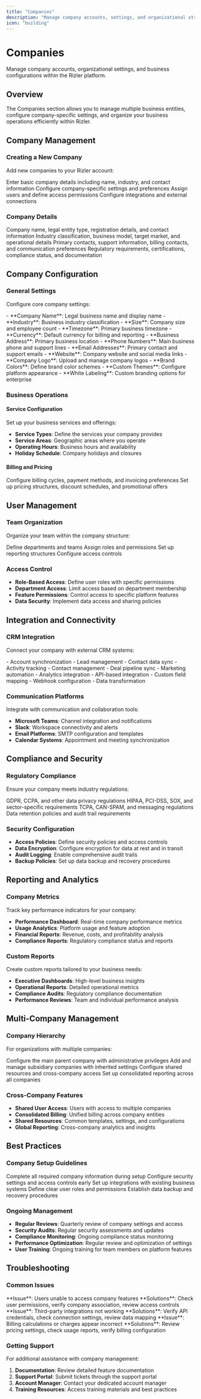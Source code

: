 ```yaml
---
title: "Companies"
description: "Manage company accounts, settings, and organizational structure within Rizler"
icon: "building"
---
```


# Companies

Manage company accounts, organizational settings, and business configurations within the Rizler platform.

## Overview

The Companies section allows you to manage multiple business entities, configure company-specific settings, and organize your business operations efficiently within Rizler.

## Company Management

### Creating a New Company

Add new companies to your Rizler account:

<Steps>
  <Step title="Company Information">
    Enter basic company details including name, industry, and contact information
  </Step>
  <Step title="Business Settings">
    Configure company-specific settings and preferences
  </Step>
  <Step title="User Assignment">
    Assign users and define access permissions
  </Step>
  <Step title="Integration Setup">
    Configure integrations and external connections
  </Step>
</Steps>

### Company Details

<CardGroup cols={2}>
  <Card title="Basic Information" icon="info-circle">
    Company name, legal entity type, registration details, and contact information
  </Card>
  <Card title="Business Profile" icon="briefcase">
    Industry classification, business model, target market, and operational details
  </Card>
  <Card title="Contact Details" icon="address-book">
    Primary contacts, support information, billing contacts, and communication preferences
  </Card>
  <Card title="Compliance Info" icon="shield-check">
    Regulatory requirements, certifications, compliance status, and documentation
  </Card>
</CardGroup>

## Company Configuration

### General Settings

Configure core company settings:

<AccordionGroup>
  <Accordion title="Company Profile">
    - **Company Name**: Legal business name and display name
    - **Industry**: Business industry classification
    - **Size**: Company size and employee count
    - **Timezone**: Primary business timezone
    - **Currency**: Default currency for billing and reporting
  </Accordion>

  <Accordion title="Contact Information">
    - **Business Address**: Primary business location
    - **Phone Numbers**: Main business phone and support lines
    - **Email Addresses**: Primary contact and support emails
    - **Website**: Company website and social media links
  </Accordion>

  <Accordion title="Branding">
    - **Company Logo**: Upload and manage company logos
    - **Brand Colors**: Define brand color schemes
    - **Custom Themes**: Configure platform appearance
    - **White Labeling**: Custom branding options for enterprise
  </Accordion>
</AccordionGroup>

### Business Operations

#### Service Configuration

Set up your business services and offerings:

- **Service Types**: Define the services your company provides
- **Service Areas**: Geographic areas where you operate
- **Operating Hours**: Business hours and availability
- **Holiday Schedule**: Company holidays and closures

#### Billing and Pricing

<CardGroup cols={2}>
  <Card title="Billing Settings" icon="credit-card">
    Configure billing cycles, payment methods, and invoicing preferences
  </Card>
  <Card title="Pricing Models" icon="dollar-sign">
    Set up pricing structures, discount schedules, and promotional offers
  </Card>
</CardGroup>

## User Management

### Team Organization

Organize your team within the company structure:

<CheckGroup>
  <Check>Define departments and teams</Check>
  <Check>Assign roles and permissions</Check>
  <Check>Set up reporting structures</Check>
  <Check>Configure access controls</Check>
</CheckGroup>

### Access Control

- **Role-Based Access**: Define user roles with specific permissions
- **Department Access**: Limit access based on department membership
- **Feature Permissions**: Control access to specific platform features
- **Data Security**: Implement data access and sharing policies

## Integration and Connectivity

### CRM Integration

Connect your company with external CRM systems:

<AccordionGroup>
  <Accordion title="Salesforce Integration">
    - Account synchronization
    - Lead management
    - Contact data sync
    - Activity tracking
  </Accordion>

  <Accordion title="HubSpot Integration">
    - Contact management
    - Deal pipeline sync
    - Marketing automation
    - Analytics integration
  </Accordion>

  <Accordion title="Custom CRM">
    - API-based integration
    - Custom field mapping
    - Webhook configuration
    - Data transformation
  </Accordion>
</AccordionGroup>

### Communication Platforms

Integrate with communication and collaboration tools:

- **Microsoft Teams**: Channel integration and notifications
- **Slack**: Workspace connectivity and alerts
- **Email Platforms**: SMTP configuration and templates
- **Calendar Systems**: Appointment and meeting synchronization

## Compliance and Security

### Regulatory Compliance

Ensure your company meets industry regulations:

<CardGroup cols={2}>
  <Card title="Data Protection" icon="shield">
    GDPR, CCPA, and other data privacy regulations
  </Card>
  <Card title="Industry Standards" icon="certificate">
    HIPAA, PCI-DSS, SOX, and sector-specific requirements
  </Card>
  <Card title="Communication Compliance" icon="phone">
    TCPA, CAN-SPAM, and messaging regulations
  </Card>
  <Card title="Record Keeping" icon="file-archive">
    Data retention policies and audit trail requirements
  </Card>
</CardGroup>

### Security Configuration

- **Access Policies**: Define security policies and access controls
- **Data Encryption**: Configure encryption for data at rest and in transit
- **Audit Logging**: Enable comprehensive audit trails
- **Backup Policies**: Set up data backup and recovery procedures

## Reporting and Analytics

### Company Metrics

Track key performance indicators for your company:

- **Performance Dashboard**: Real-time company performance metrics
- **Usage Analytics**: Platform usage and feature adoption
- **Financial Reports**: Revenue, costs, and profitability analysis
- **Compliance Reports**: Regulatory compliance status and reports

### Custom Reports

Create custom reports tailored to your business needs:

- **Executive Dashboards**: High-level business insights
- **Operational Reports**: Detailed operational metrics
- **Compliance Audits**: Regulatory compliance documentation
- **Performance Reviews**: Team and individual performance analysis

## Multi-Company Management

### Company Hierarchy

For organizations with multiple companies:

<Steps>
  <Step title="Parent Company Setup">
    Configure the main parent company with administrative privileges
  </Step>
  <Step title="Subsidiary Management">
    Add and manage subsidiary companies with inherited settings
  </Step>
  <Step title="Shared Resources">
    Configure shared resources and cross-company access
  </Step>
  <Step title="Consolidated Reporting">
    Set up consolidated reporting across all companies
  </Step>
</Steps>

### Cross-Company Features

- **Shared User Access**: Users with access to multiple companies
- **Consolidated Billing**: Unified billing across company entities
- **Shared Resources**: Common templates, settings, and configurations
- **Global Reporting**: Cross-company analytics and insights

## Best Practices

### Company Setup Guidelines

<CheckGroup>
  <Check>Complete all required company information during setup</Check>
  <Check>Configure security settings and access controls early</Check>
  <Check>Set up integrations with existing business systems</Check>
  <Check>Define clear user roles and permissions</Check>
  <Check>Establish data backup and recovery procedures</Check>
</CheckGroup>

### Ongoing Management

- **Regular Reviews**: Quarterly review of company settings and access
- **Security Audits**: Regular security assessments and updates
- **Compliance Monitoring**: Ongoing compliance status monitoring
- **Performance Optimization**: Regular review and optimization of settings
- **User Training**: Ongoing training for team members on platform features

## Troubleshooting

### Common Issues

<AccordionGroup>
  <Accordion title="Access Problems">
    **Issue**: Users unable to access company features
    **Solutions**: Check user permissions, verify company association, review access controls
  </Accordion>

  <Accordion title="Integration Failures">
    **Issue**: Third-party integrations not working
    **Solutions**: Verify API credentials, check connection settings, review data mapping
  </Accordion>

  <Accordion title="Billing Discrepancies">
    **Issue**: Billing calculations or charges appear incorrect
    **Solutions**: Review pricing settings, check usage reports, verify billing configuration
  </Accordion>
</AccordionGroup>

### Getting Support

For additional assistance with company management:

1. **Documentation**: Review detailed feature documentation
2. **Support Portal**: Submit tickets through the support portal
3. **Account Manager**: Contact your dedicated account manager
4. **Training Resources**: Access training materials and best practices 